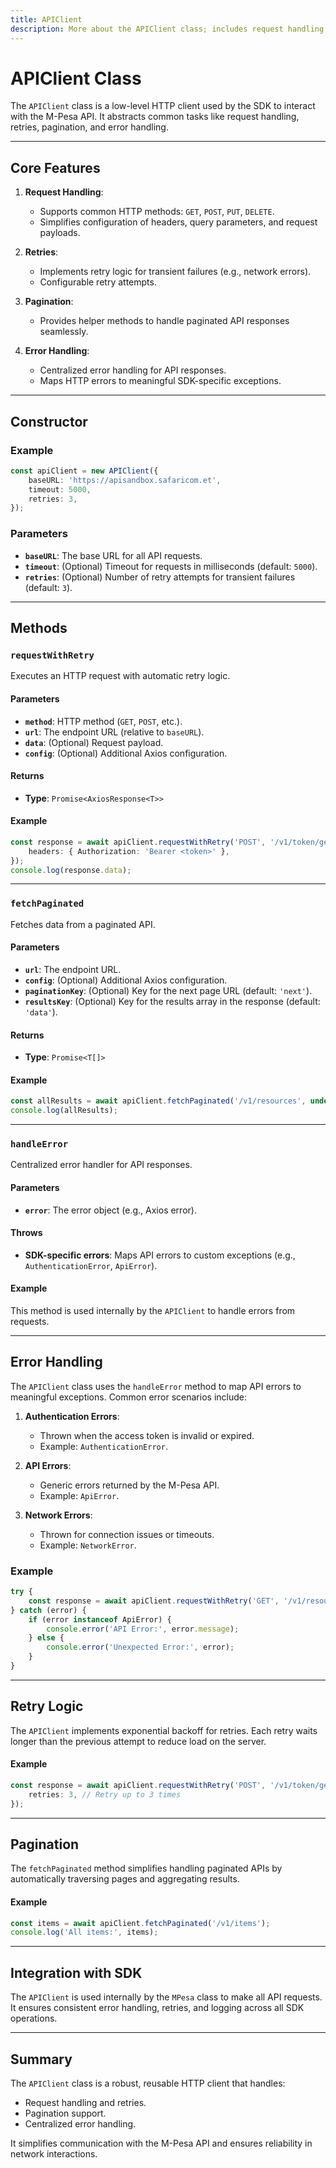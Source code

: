 ---
title: APIClient
description: More about the APIClient class; includes request handling, retries, pagination, error handling, and its integration with the SDK.
---

# APIClient Class

The `APIClient` class is a low-level HTTP client used by the SDK to interact with the M-Pesa API. It abstracts common tasks like request handling, retries, pagination, and error handling.

---

## Core Features

1. **Request Handling**:
   - Supports common HTTP methods: `GET`, `POST`, `PUT`, `DELETE`.
   - Simplifies configuration of headers, query parameters, and request payloads.

2. **Retries**:
   - Implements retry logic for transient failures (e.g., network errors).
   - Configurable retry attempts.

3. **Pagination**:
   - Provides helper methods to handle paginated API responses seamlessly.

4. **Error Handling**:
   - Centralized error handling for API responses.
   - Maps HTTP errors to meaningful SDK-specific exceptions.

---

## Constructor

### Example
```typescript
const apiClient = new APIClient({
    baseURL: 'https://apisandbox.safaricom.et',
    timeout: 5000,
    retries: 3,
});
```

### Parameters
- **`baseURL`**: The base URL for all API requests.
- **`timeout`**: (Optional) Timeout for requests in milliseconds (default: `5000`).
- **`retries`**: (Optional) Number of retry attempts for transient failures (default: `3`).

---

## Methods

### `requestWithRetry`
Executes an HTTP request with automatic retry logic.

#### Parameters
- **`method`**: HTTP method (`GET`, `POST`, etc.).
- **`url`**: The endpoint URL (relative to `baseURL`).
- **`data`**: (Optional) Request payload.
- **`config`**: (Optional) Additional Axios configuration.

#### Returns
- **Type**: `Promise<AxiosResponse<T>>`

#### Example
```typescript
const response = await apiClient.requestWithRetry('POST', '/v1/token/generate', payload, {
    headers: { Authorization: 'Bearer <token>' },
});
console.log(response.data);
```

---

### `fetchPaginated`
Fetches data from a paginated API.

#### Parameters
- **`url`**: The endpoint URL.
- **`config`**: (Optional) Additional Axios configuration.
- **`paginationKey`**: (Optional) Key for the next page URL (default: `'next'`).
- **`resultsKey`**: (Optional) Key for the results array in the response (default: `'data'`).

#### Returns
- **Type**: `Promise<T[]>`

#### Example
```typescript
const allResults = await apiClient.fetchPaginated('/v1/resources', undefined, 'nextPage', 'items');
console.log(allResults);
```

---

### `handleError`
Centralized error handler for API responses.

#### Parameters
- **`error`**: The error object (e.g., Axios error).

#### Throws
- **SDK-specific errors**: Maps API errors to custom exceptions (e.g., `AuthenticationError`, `ApiError`).

#### Example
This method is used internally by the `APIClient` to handle errors from requests.

---

## Error Handling

The `APIClient` class uses the `handleError` method to map API errors to meaningful exceptions. Common error scenarios include:

1. **Authentication Errors**:
   - Thrown when the access token is invalid or expired.
   - Example: `AuthenticationError`.

2. **API Errors**:
   - Generic errors returned by the M-Pesa API.
   - Example: `ApiError`.

3. **Network Errors**:
   - Thrown for connection issues or timeouts.
   - Example: `NetworkError`.

### Example
```typescript
try {
    const response = await apiClient.requestWithRetry('GET', '/v1/resources');
} catch (error) {
    if (error instanceof ApiError) {
        console.error('API Error:', error.message);
    } else {
        console.error('Unexpected Error:', error);
    }
}
```

---

## Retry Logic

The `APIClient` implements exponential backoff for retries. Each retry waits longer than the previous attempt to reduce load on the server.

#### Example
```typescript
const response = await apiClient.requestWithRetry('POST', '/v1/token/generate', payload, {
    retries: 3, // Retry up to 3 times
});
```

---

## Pagination

The `fetchPaginated` method simplifies handling paginated APIs by automatically traversing pages and aggregating results.

#### Example
```typescript
const items = await apiClient.fetchPaginated('/v1/items');
console.log('All items:', items);
```

---

## Integration with SDK

The `APIClient` is used internally by the `MPesa` class to make all API requests. It ensures consistent error handling, retries, and logging across all SDK operations.

---

## Summary

The `APIClient` class is a robust, reusable HTTP client that handles:

- Request handling and retries.
- Pagination support.
- Centralized error handling.

It simplifies communication with the M-Pesa API and ensures reliability in network interactions.